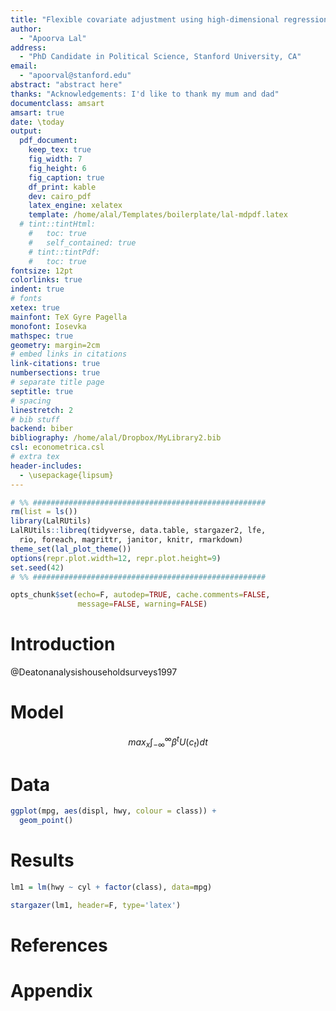 ```yaml
---
title: "Flexible covariate adjustment using high-dimensional regression"
author:
  - "Apoorva Lal"
address:
  - "PhD Candidate in Political Science, Stanford University, CA"
email:
  - "apoorval@stanford.edu"
abstract: "abstract here"
thanks: "Acknowledgements: I'd like to thank my mum and dad"
documentclass: amsart
amsart: true
date: \today
output:
  pdf_document:
    keep_tex: true
    fig_width: 7
    fig_height: 6
    fig_caption: true
    df_print: kable
    dev: cairo_pdf
    latex_engine: xelatex
    template: /home/alal/Templates/boilerplate/lal-mdpdf.latex
  # tint::tintHtml:
    #   toc: true
    #   self_contained: true
    # tint::tintPdf:
    #   toc: true
fontsize: 12pt
colorlinks: true
indent: true
# fonts
xetex: true
mainfont: TeX Gyre Pagella
monofont: Iosevka
mathspec: true
geometry: margin=2cm
# embed links in citations
link-citations: true
numbersections: true
# separate title page
septitle: true
# spacing
linestretch: 2
# bib stuff
backend: biber
bibliography: /home/alal/Dropbox/MyLibrary2.bib
csl: econometrica.csl
# extra tex
header-includes:
  - \usepackage{lipsum}
---
```


```r
# %% ####################################################
rm(list = ls())
library(LalRUtils)
LalRUtils::libreq(tidyverse, data.table, stargazer2, lfe,
  rio, foreach, magrittr, janitor, knitr, rmarkdown)
theme_set(lal_plot_theme())
options(repr.plot.width=12, repr.plot.height=9)
set.seed(42)
# %% ####################################################

opts_chunk$set(echo=F, autodep=TRUE, cache.comments=FALSE,
               message=FALSE, warning=FALSE)

```

# Introduction

@Deatonanalysishouseholdsurveys1997

# Model

$$
max_{x} \int_{-\infty}^{\infty} \beta^t U(c_t) dt
$$

# Data

```r
ggplot(mpg, aes(displ, hwy, colour = class)) +
  geom_point()
```

# Results

```r
lm1 = lm(hwy ~ cyl + factor(class), data=mpg)
```

```r
stargazer(lm1, header=F, type='latex')
```

\newpage


# References

<div id="refs"></div>

\newpage

# Appendix
